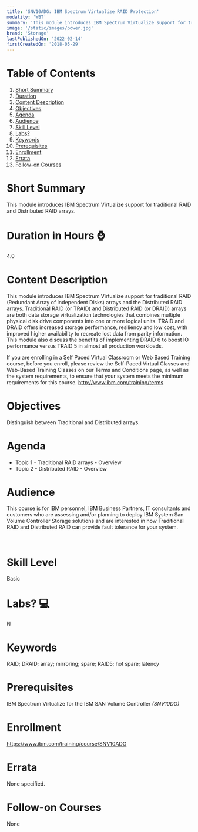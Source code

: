 ```yaml
---
title: 'SNV10ADG: IBM Spectrum Virtualize RAID Protection'
modality: 'WBT'
summary: 'This module introduces IBM Spectrum Virtualize support for traditional RAID and Distributed RAID arrays.'
image: '/static/images/power.jpg'
brand: 'Storage'
lastPublishedOn: '2022-02-14'
firstCreatedOn: '2018-05-29'
---
```

# Table of Contents
1.  [Short Summary](#short-summary)
2.  [Duration](#duration-in-hours-)
3.  [Content Description](#content-description)
4.  [Objectives](#objectives)
5.  [Agenda](#agenda)
6.  [Audience](#audience)
7.  [Skill Level](#skill-level)
8.  [Labs?](#labs-)
9.  [Keywords](#keywords)
10. [Prerequisites](#prerequisites)
11. [Enrollment](#enrollment)
12. [Errata](#errata)
13. [Follow-on Courses](#follow-on-courses)

# Short Summary
This module introduces IBM Spectrum Virtualize support for traditional RAID and Distributed RAID arrays.

# Duration in Hours ⌚
4.0

# Content Description
This module introduces IBM Spectrum Virtualize support for traditional RAID (Redundant Array of Independent Disks) arrays and the Distributed RAID arrays. Traditional RAID (or TRAID) and Distributed RAID (or DRAID) arrays are both data storage virtualization technologies that combines multiple physical disk drive components into one or more logical units. TRAID and DRAID offers increased storage performance, resiliency and low cost, with improved higher availability to recreate lost data from parity information. This module also discuss the benefits of implementing DRAID 6 to boost IO performance versus TRAID 5 in almost all production workloads.


If you are enrolling in a Self Paced Virtual Classroom or Web Based Training course, before you enroll, please review the Self-Paced Virtual Classes and Web-Based Training Classes on our Terms and Conditions page, as well as the system requirements, to ensure that your system meets the minimum requirements for this course. http://www.ibm.com/training/terms



# Objectives
Distinguish between Traditional and Distributed arrays.



# Agenda
* Topic 1 - Traditional RAID arrays - Overview
* Topic 2 - Distributed RAID - Overview


# Audience
This course is for IBM personnel, IBM Business Partners, IT consultants and customers who are assessing and/or planning to deploy IBM System San Volume Controller Storage solutions and are interested in how Traditional RAID and Distributed RAID can provide fault tolerance for your system.


 



# Skill Level
Basic               

# Labs? 💻
N

# Keywords
RAID; DRAID; array; mirroring; spare; RAID5; hot spare; latency

# Prerequisites
IBM Spectrum Virtualize for the IBM SAN Volume Controller *(SNV10DG)*



# Enrollment
https://www.ibm.com/training/course/SNV10ADG

# Errata
None specified.

# Follow-on Courses
None

